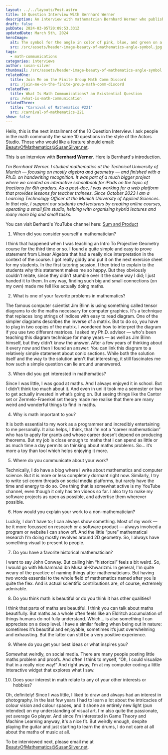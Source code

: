 ```yaml
---
layout: ../../layouts/Post.astro
title: 10 Question Interview With Bernhard Werner
description: An interview with mathematcian Bernhard Werner who publishes videos about math.
draft: false
pubDate: 2024-03-05T20:09:53.331Z
updatedDate: March 5th, 2024
heroImage:
  alt: The symbol for the angle in color of pink, blue, and green on a white background.
  src: /src/assets/header-image-beauty-of-mathematics-angle-symbol.jpg
tags:
  - math-communications
categories: interviews
author: susan-silver
thumbnail: /src/assets/header-image-beauty-of-mathematics-angle-symbol.jpg
relatedOne:
  title: Join Me on the Finite Group Math Comm Discord
  src: /join-me-on-the-finite-group-math-comm-discord
relatedTwo:
  title: What Is Math Communications? an Existential Question
  src: /what-is-math-communication
relatedThree:
  title: "Carnival of Mathematics #221"
  src: /carnival-of-mathematics-221
show: false
---
```



Hello, this is the next installment of the 10 Question Interview. I ask people in the math community the same 10 questions in the style of the Actors Studio. Those who would like a feature should email: [BeautyOfMathematics@SusanSilver.net](mailto:BeautyOfMathematics@SusanSilver.net).

This is an interview with **Bernhard Werner**. Here is Bernhard's introduction.

_I’m Bernhard Werner. I studied mathematics at the Technical University of Munich — focusing on mostly algebra and geometry — and finished with a Ph.D. on handwriting recognition. It was part of a much bigger project where we created an interactive schoolbook for iPads on the topic of fractions for 6th graders. As a post-doc, I was working for a web platform that provides lessons for teacher trainees. Since October 2023 I am a Learning Technology Officer at the Munich University of Applied Sciences. In that role, I support our students and lecturers by creating online courses, operating a small film studio, helping with organising hybrid lectures and many more big and small tasks._

You can visit Berhard's YouTube channel here: [Sum and Product](https://www.youtube.com/@sumandproduct)

1. When did you consider yourself a mathematician?

I think that happened when I was teaching an Intro To Projective Geometry course for the third time or so. I found a quite simple and easy to prove statement from Linear Algebra that had a really nice interpretation in the context of the course. I got really giddy and put it on the next exercise sheet for my students. In the first tutoring session, I then tried to explain to the students why this statement makes me so happy. But they obviously couldn’t relate, since they didn’t stumble over it the same way I did; I just handed it to them. In any way, finding such big and small connections (on my own) made me fell like actually doing maths.

2. What is one of your favorite problems in mathematics?

The famous computer scientist Jim Blinn is using something called tensor diagrams to do the maths necessary for computer graphics. It's a technique that replaces long strings of indices with easy to read diagram. One of the simpler diagrams describes the inverse of a matrix. But to do so, you have to plug in two copies of the matrix. I wondered how to interpret the diagram if you use two different matrices. I asked my Ph.D. advisor — who's been teaching this diagram technique for many years — as well as Jim Blinn himself, but they didn’t know the answer. After a few years of thinking about it every now and then I found an answer: You can link this diagram to a relatively simple statement about conic sections. While both the solution itself and the way to the solution aren't that interesting, it still fascinates me how such a simple question can lie around unanswered.

3. When did you get interested in mathematics?

Since I was little, I was good at maths. And I always enjoyed it in school. But I didn’t think too much about it. And even in uni it took me a semester or two to get actually invested in what’s going on. But seeing things like the Cantor set or Zermelo-Fraenkel set theory made me realise that there are many weird and wonderful things to find in maths.

4. Why is math important to you?

It is both essential to my work as a programmer and incredibly entertaining to me personally. It also helps, I think, that I’m not a “career mathematician” who has to apply for grants and whose career doesn’t depend on producing theorems. But my job is close enough to maths that I can spend as little or as much time a day permits on thinking about maths problems. So… it’s more a toy than tool which helps enjoying it more.

5. Where do you communicate about your work?

Technically, I do have a blog where I write about mathematics and computer science. But it is more or less completely dormant right now. Similarly, I try to write sci comm threads on social media platforms, but rarely have the time and energy to do so. One thing that is somewhat active is my YouTube channel, even though it only has ten videos so far. I also try to make my software projects as open as possible, and advertise them wherever possible.

6. How would you explain your work to a non-mathematician?

Luckily, I don’t have to; I can always show something. Most of my work — be it more focussed on research or a software product — always involved a program or website I can show off. And the little “pure” mathematical research I’m doing mostly revolves around 2D geometry. So, I always have something visual to present to people.

7. Do you have a favorite historical mathematician?

I want to say John Conway. But calling him “historical” feels a bit weird. So, I would go with Muhammad ibn Musa al-Khwarizmi. In general, I'm quite weary of the practice of naming things after mathematicians. But having two words essential to the whole field of mathematics named after you is quite the flex. And is actual scientific contributions are, of course, extremely admirable.

8. Do you think math is beautiful or do you think it has other qualities?

I think that parts of maths are beautiful. I think you can talk about maths beautifully. But maths as a whole often feels like an Eldritch accumulation of things humans do not fully understand. Which… is also something I can appreciate on a deep level. I have a similar feeling when being out in nature: sometimes it’s beautiful and enjoyable, sometimes it’s just overwhelming and exhausting. But the latter can still be a very positive experience.

9. Where do you get your best ideas or what inspires you?

Somewhat weirdly, on social media. There are many people posting little maths problem and proofs. And often I think to myself, “Oh, I could visualize that in a really nice way!” And right away, I’m at my computer coding a little interactive widget that explores what I saw.

10. Does your interest in math relate to any of your other interests or hobbies?

Oh, definitely! Since I was little, I liked to draw and always had an interest in photography. In the last few years I had to learn a lot about the intricacies of colour vision and colour spaces, and it shone an entirely new light (pun intended) on my understanding of visual art. I'm also quite the passionate, yet average Go player. And since I'm interested in Game Theory and Machine Learning anyway, it's a nice fit. But weirdly enough, despite playing the guitar and just starting to learn the drums, I do not care at all about the maths of music at all.

To be interviewed next, please email me at [BeautyOfMathematics@SusanSilver.net](mailto:BeautyOfMathematics@SusanSilver.net).


